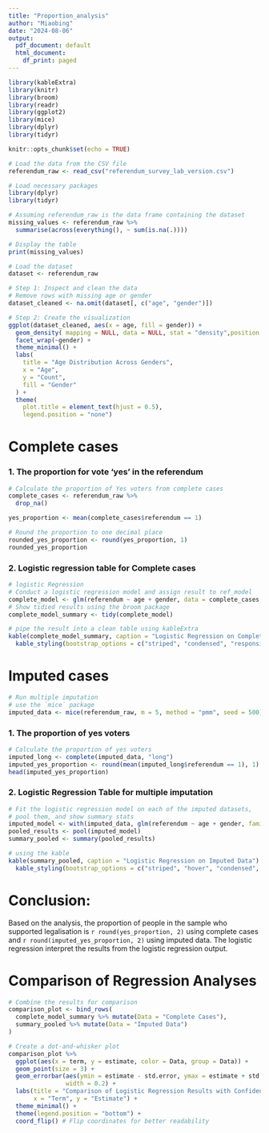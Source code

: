 ```yaml
---
title: "Proportion_analysis"
author: "Miaobing"
date: "2024-08-06"
output:
  pdf_document: default
  html_document:
    df_print: paged
---
```


```r
library(kableExtra)
library(knitr)
library(broom)
library(readr)
library(ggplot2)
library(mice)
library(dplyr)
library(tidyr)
```

```r
knitr::opts_chunk$set(echo = TRUE)
```


```r
# Load the data from the CSV file
referendum_raw <- read_csv("referendum_survey_lab_version.csv")
```

```r
# Load necessary packages
library(dplyr)
library(tidyr)

# Assuming referendum_raw is the data frame containing the dataset
missing_values <- referendum_raw %>%
  summarise(across(everything(), ~ sum(is.na(.))))

# Display the table
print(missing_values)

```

```r
# Load the dataset
dataset <- referendum_raw

# Step 1: Inspect and clean the data
# Remove rows with missing age or gender
dataset_cleaned <- na.omit(dataset[, c("age", "gender")])

# Step 2: Create the visualization
ggplot(dataset_cleaned, aes(x = age, fill = gender)) +
  geom_density( mapping = NULL, data = NULL, stat = "density",position = "identity") +
  facet_wrap(~gender) +
  theme_minimal() +
  labs(
    title = "Age Distribution Across Genders",
    x = "Age",
    y = "Count",
    fill = "Gender"
  ) +
  theme(
    plot.title = element_text(hjust = 0.5),
    legend.position = "none")
```
# Complete cases 
### 1. The proportion for vote ‘yes’ in the referendum
```r
# Calculate the proportion of Yes voters from complete cases
complete_cases <- referendum_raw %>%
  drop_na()

yes_proportion <- mean(complete_cases$referendum == 1)

# Round the proportion to one decimal place
rounded_yes_proportion <- round(yes_proportion, 1)
rounded_yes_proportion
```
### 2. Logistic regression table for Complete cases
```r
# logistic Regression
# Conduct a logistic regression model and assign result to ref_model
complete_model <- glm(referendum ~ age + gender, data = complete_cases, family = binomial)
# Show tidied results using the broom package
complete_model_summary <- tidy(complete_model)

# pipe the result into a clean table using kableExtra
kable(complete_model_summary, caption = "Logistic Regression on Complete Cases") %>%
  kable_styling(bootstrap_options = c("striped", "condensed", "responsive"))
```
# Imputed cases
```r
# Run multiple imputation
# use the `mice` package
imputed_data <- mice(referendum_raw, m = 5, method = "pmm", seed = 500)
```
### 1. The proportion of yes voters
```r
# Calculate the proportion of yes voters
imputed_long <- complete(imputed_data, "long")
imputed_yes_proportion <- round(mean(imputed_long$referendum == 1), 1)
head(imputed_yes_proportion)

```
### 2. Logistic Regression Table for multiple imputation
```r
# Fit the logistic regression model on each of the imputed datasets,
# pool them, and show summary stats
imputed_model <- with(imputed_data, glm(referendum ~ age + gender, family = binomial))
pooled_results <- pool(imputed_model)
summary_pooled <- summary(pooled_results)

# using the kable
kable(summary_pooled, caption = "Logistic Regression on Imputed Data") %>%
  kable_styling(bootstrap_options = c("striped", "hover", "condensed", "responsive"))

```

# Conclusion:
Based on the analysis, the proportion of people in the sample who supported legalisation is `r round(yes_proportion, 2)` using complete cases and `r round(imputed_yes_proportion, 2)` using imputed data. The logistic regression interpret the results from the logistic regression output.


# Comparison of Regression Analyses
```r
# Combine the results for comparison
comparison_plot <- bind_rows(
  complete_model_summary %>% mutate(Data = "Complete Cases"),
  summary_pooled %>% mutate(Data = "Imputed Data")
)

# Create a dot-and-whisker plot
comparison_plot %>%
  ggplot(aes(x = term, y = estimate, color = Data, group = Data)) +
  geom_point(size = 3) +
  geom_errorbar(aes(ymin = estimate - std.error, ymax = estimate + std.error),
                width = 0.2) +
  labs(title = "Comparison of Logistic Regression Results with Confidence Intervals",
       x = "Term", y = "Estimate") +
  theme_minimal() +
  theme(legend.position = "bottom") +
  coord_flip() # Flip coordinates for better readability

```
